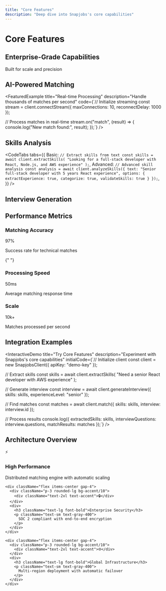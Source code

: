 ```yaml
---
title: "Core Features"
description: "Deep dive into Snapjobs's core capabilities"
---
```


# Core Features

<FuturisticCard>
  <div className="flex items-center justify-between">
    <h2 className="text-2xl font-bold mb-2">Enterprise-Grade Capabilities</h2>
    <div className="text-gray-400">Built for scale and precision</div>
  </div>
</FuturisticCard>

## AI-Powered Matching

<div className="grid grid-cols-1 lg:grid-cols-2 gap-6 my-8">
  <FeaturedExample
    title="Neural Matching"
    description="Advanced neural networks for precise talent matching"
    code={`const matches = await client.match({
  description: "Senior React Native developer",
  requiredSkills: ["React Native", "TypeScript"],
  preferences: {
    experienceYears: 5,
    availability: "full-time"
  },
  weights: {
    technical: 0.6,
    experience: 0.2,
    communication: 0.2
  }
});`}
  />

  <FeaturedExample
    title="Real-time Processing"
    description="Handle thousands of matches per second"
    code={`// Initialize streaming
const stream = client.connectStream({
  maxConnections: 10,
  reconnectDelay: 1000
});

// Process matches in real-time
stream.on("match", (result) => {
console.log("New match found:", result);
});`}
/>

</div>

## Skills Analysis

<CodeTabs
  tabs={{
    Basic: `// Extract skills from text
const skills = await client.extractSkills(
  "Looking for a full-stack developer with React, Node.js, and AWS experience"
);`,
    Advanced: `// Advanced skill analysis
const analysis = await client.analyzeSkills({
  text: "Senior full-stack developer with 5 years React experience",
  options: {
    extractExperience: true,
    categorize: true,
    validateSkills: true
  }
});`,
  }}
/>

## Interview Generation

<div className="space-y-6">
  <FeaturedExample
    title="AI Interviewer"
    description="Generate tailored technical interviews"
    code={`const interview = await client.generateInterview({
  role: "Senior Full Stack Developer",
  requiredSkills: ["React", "Node.js", "AWS"],
  experienceLevel: "senior",
  specializations: ["microservices", "real-time"]
});`}
  />
</div>

## Performance Metrics

<div className="grid grid-cols-1 md:grid-cols-3 gap-4 my-8">
  <FuturisticCard>
    <h3 className="text-lg font-bold mb-2">Matching Accuracy</h3>
    <div className="text-4xl font-bold text-accent mb-2">97%</div>
    <p className="text-sm text-gray-400">Success rate for technical matches</p>
  </FuturisticCard>

{" "}

<FuturisticCard>
  <h3 className="text-lg font-bold mb-2">Processing Speed</h3>
  <div className="text-4xl font-bold text-accent mb-2">50ms</div>
  <p className="text-sm text-gray-400">Average matching response time</p>
</FuturisticCard>

  <FuturisticCard>
    <h3 className="text-lg font-bold mb-2">Scale</h3>
    <div className="text-4xl font-bold text-accent mb-2">10k+</div>
    <p className="text-sm text-gray-400">Matches processed per second</p>
  </FuturisticCard>
</div>

## Integration Examples

<InteractiveDemo
  title="Try Core Features"
  description="Experiment with Snapjobs's core capabilities"
  initialCode={`// Initialize client
const client = new SnapjobsClient({ apiKey: "demo-key" });

// Extract skills
const skills = await client.extractSkills(
"Need a senior React developer with AWS experience"
);

// Generate interview
const interview = await client.generateInterview({
skills: skills,
experienceLevel: "senior"
});

// Find matches
const matches = await client.match({
skills: skills,
interview: interview.id
});

// Process results
console.log({
extractedSkills: skills,
interviewQuestions: interview.questions,
matchResults: matches
});`}
/>

## Architecture Overview

<FuturisticCard>
  <div className="space-y-4">
    <div className="flex items-center gap-4">
      <div className="p-3 rounded-lg bg-accent/10">
        <div className="text-2xl text-accent">⚡</div>
      </div>
      <div>
        <h3 className="text-lg font-bold">High Performance</h3>
        <p className="text-sm text-gray-400">
          Distributed matching engine with automatic scaling
        </p>
      </div>
    </div>

    <div className="flex items-center gap-4">
      <div className="p-3 rounded-lg bg-accent/10">
        <div className="text-2xl text-accent">🔒</div>
      </div>
      <div>
        <h3 className="text-lg font-bold">Enterprise Security</h3>
        <p className="text-sm text-gray-400">
          SOC 2 compliant with end-to-end encryption
        </p>
      </div>
    </div>

    <div className="flex items-center gap-4">
      <div className="p-3 rounded-lg bg-accent/10">
        <div className="text-2xl text-accent">🌐</div>
      </div>
      <div>
        <h3 className="text-lg font-bold">Global Infrastructure</h3>
        <p className="text-sm text-gray-400">
          Multi-region deployment with automatic failover
        </p>
      </div>
    </div>

  </div>
</FuturisticCard>
